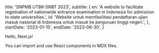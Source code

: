   title: 'SNPMB UTBK-SNBT 2023',
  subtitle: {
    en: 'A website to facilitate registration of nationwide entrance examination in Indonesia for admission to state universities.',
    id: 'Website untuk memfasilitasi pendaftaran ujian masuk nasional di Indonesia untuk masuk ke perguruan tinggi negeri.',
  },
  startDate: '2023-01-15',
  endDate: '2023-06-30',
}

Hello, Next.js!

You can import and use React components in MDX files.
